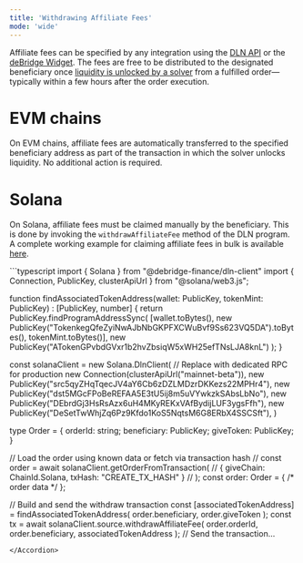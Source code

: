```yaml
---
title: 'Withdrawing Affiliate Fees'
mode: 'wide'
---
```


Affiliate fees can be specified by any integration using the [DLN API](/integration-guidelines/api/authentication) or the [deBridge
Widget](/widget/deBridge-widget). The fees are free to be distributed to the designated beneficiary once [liquidity is unlocked by a
solver](/dln-specifics/order-fulfillment/claiming-order) from a fulfilled order—typically within a few hours after the order execution.

# EVM chains

On EVM chains, affiliate fees are automatically transferred to the specified beneficiary address as part of the transaction in which the solver unlocks liquidity. No additional action is required.

# Solana

On Solana, affiliate fees must be claimed manually by the beneficiary. This is done by invoking the `withdrawAffiliateFee` method of the DLN program. A
complete working example for claiming affiliate fees in bulk is available
[here](https://github.com/debridge-finance/api-integrator-example/blob/master/src/scripts/affiliates/sol-batch-withdraw.ts). 

<Accordion title="Simplified Example Snippet">
```typescript
import { Solana } from "@debridge-finance/dln-client"
import { Connection, PublicKey, clusterApiUrl } from "@solana/web3.js";

function findAssociatedTokenAddress(wallet: PublicKey, tokenMint: PublicKey)
    : [PublicKey, number] {
    return PublicKey.findProgramAddressSync(
        [wallet.toBytes(), 
        new PublicKey("TokenkegQfeZyiNwAJbNbGKPFXCWuBvf9Ss623VQ5DA").toBytes(), 
        tokenMint.toBytes()], 
        new PublicKey("ATokenGPvbdGVxr1b2hvZbsiqW5xWH25efTNsLJA8knL")
    );
}

const solanaClient = new Solana.DlnClient(
    // Replace with dedicated RPC for production
    new Connection(clusterApiUrl("mainnet-beta")), 
    new PublicKey("src5qyZHqTqecJV4aY6Cb6zDZLMDzrDKKezs22MPHr4"), 
    new PublicKey("dst5MGcFPoBeREFAA5E3tU5ij8m5uVYwkzkSAbsLbNo"), 
    new PublicKey("DEbrdGj3HsRsAzx6uH4MKyREKxVAfBydijLUF3ygsFfh"), 
    new PublicKey("DeSetTwWhjZq6Pz9Kfdo1KoS5NqtsM6G8ERbX4SSCSft"),
)

type Order = {
    orderId: string;
    beneficiary: PublicKey;
    giveToken: PublicKey;
}

// Load the order using known data or fetch via transaction hash
// const order = await solanaClient.getOrderFromTransaction(
//     { giveChain: ChainId.Solana, txHash: "CREATE_TX_HASH" }
// );
const order: Order = { /* order data */ };

// Build and send the withdraw transaction
const [associatedTokenAddress] = findAssociatedTokenAddress(
    order.beneficiary, 
    order.giveToken
);
const tx = await solanaClient.source.withdrawAffiliateFee(
    order.orderId, 
    order.beneficiary, 
    associatedTokenAddress
);
// Send the transaction...
```
</Accordion>